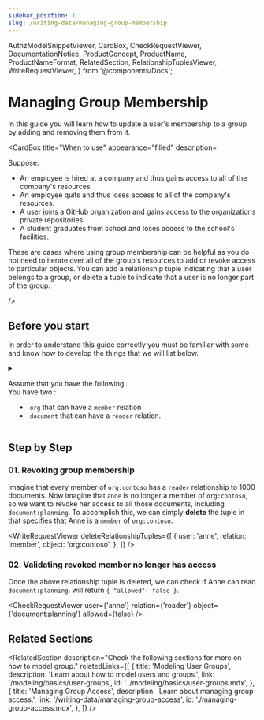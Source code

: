 ```yaml
---
sidebar_position: 1
slug: /writing-data/managing-group-membership
---
```


  AuthzModelSnippetViewer,
  CardBox,
  CheckRequestViewer,
  DocumentationNotice,
  ProductConcept,
  ProductName,
  ProductNameFormat,
  RelatedSection,
  RelationshipTuplesViewer,
  WriteRequestViewer,
} from '@components/Docs';

# Managing Group Membership

<DocumentationNotice />

In this guide you will learn how to update a user's membership to a group by adding and removing them from it.

<CardBox title="When to use" appearance="filled" description=<div>

Suppose:

- An employee is hired at a company and thus gains access to all of the company's resources.
- An employee quits and thus loses access to all of the company's resources.
- A user joins a GitHub organization and gains access to the organizations private repositories.
- A student graduates from school and loses access to the school's facilities.

These are cases where using group membership can be helpful as you do not need to iterate over all of the group's resources to add or revoke access to particular objects. You can add a relationship tuple indicating that a user belongs to a group, or delete a tuple to indicate that a user is no longer part of the group.

</div> />

## Before you start

In order to understand this guide correctly you must be familiar with some <ProductConcept /> and know how to develop the things that we will list below.

<details>
<summary>

Assume that you have the following <ProductConcept section="what-is-an-authorization-model" linkName="authorization model" />.<br />
You have two <ProductConcept section="what-is-a-type" linkName="types" />:

- `org` that can have a `member` relation
- `document` that can have a `reader` relation.

</summary>

<AuthzModelSnippetViewer
  configuration={{
    type_definitions: [
      {
        type: 'org',
        relations: {
          member: {
            this: {},
          },
        },
      },
      {
        type: 'document',
        relations: {
          reader: {
            this: {},
          },
        },
      },
    ],
  }}
/>

Let us also assume that we have an `org` called "contoso" and a `document` called `planning`, and every `member` of that `org` can read the document. That is represented by having the following _<ProductConcept section="what-is-a-relationship-tuple" linkName="relationship tuple" />_ in the store:

<RelationshipTuplesViewer
  relationshipTuples={[
    {
      _description: 'Members of the contoso org can read the planning document',
      user: 'org:contoso#member',
      relation: 'reader',
      object: 'document:planning',
    },
  ]}
/>

With the above authorization model and relationship tuples, <ProductName format={ProductNameFormat.ShortForm}/> will respond with `{"allowed":false}` when _<ProductConcept section="what-is-a-check-request" linkName="check" />_ is called to see if Anne can read `document:planning`.

<CheckRequestViewer user={'anne'} relation={'reader'} object={'document:planning'} allowed={false} />

Now let's make Anne a `member` of `org:contoso` by adding another tuple:

<WriteRequestViewer
  relationshipTuples={[
    {
      _description: 'Anne is a member of the contoso org',
      user: 'anne',
      relation: 'member',
      object: 'org:contoso',
    },
  ]}
/>

The <ProductName format={ProductNameFormat.ShortForm}/> service will now correctly respond with `{"allowed":true}` when check is called to see if Anne can read `document:planning`, but it will still respond with `{"allowed":false}` if we ask the same question for another user called Becky, who is not a member of the group `org:contoso`.

<CheckRequestViewer user={'anne'} relation={'reader'} object={'document:planning'} allowed={true} />

<CheckRequestViewer user={'becky'} relation={'reader'} object={'document:planning'} allowed={false} />

### Modeling User Groups

You need to know how to add users to groups and grant groups access to an object. [Learn more →](../modeling/basics/user-groups.mdx)

### Managing Group Access

You need to know how to manage group access to an object. [Learn more →](./managing-group-access.mdx)

### <ProductName format={ProductNameFormat.ShortForm}/> Concepts

- A <ProductConcept section="what-is-a-type" linkName="Type" />: a class of objects that have similar characteristics
- A <ProductConcept section="what-is-a-user" linkName="User" />: an entity in the system that can be related to an object
- A <ProductConcept section="what-is-a-relation" linkName="Relation" />: is a string defined in the type definition of an authorization model that defines the possibility of a relationship between objects of this type and other users in the system
- An <ProductConcept section="what-is-an-object" linkName="Object" />: represents an entity in the system. Users' relationships to it can be define through relationship tuples and the authorization model
- A <ProductConcept section="what-is-a-relationship-tuple" linkName="Relationship Tuple" />: a grouping consisting of a user, a relation and an object stored in <ProductName format={ProductNameFormat.ShortForm}/>

</details>

## Step by Step

### 01. Revoking group membership

Imagine that every member of `org:contoso` has a `reader` relationship to 1000 documents. Now imagine that `anne` is no longer a member of `org:contoso`, so we want to revoke her access to all those documents, including `document:planning`. To accomplish this, we can simply **delete** the tuple in <ProductName format={ProductNameFormat.ShortForm}/> that specifies that Anne is a `member` of `org:contoso`.

<WriteRequestViewer
  deleteRelationshipTuples={[
    {
      user: 'anne',
      relation: 'member',
      object: 'org:contoso',
    },
  ]}
/>

### 02. Validating revoked member no longer has access

Once the above relationship tuple is deleted, we can check if Anne can read `document:planning`. <ProductName format={ProductNameFormat.ShortForm}/> will return `{ "allowed": false }`.

<CheckRequestViewer user={'anne'} relation={'reader'} object={'document:planning'} allowed={false} />

## Related Sections

<RelatedSection
  description="Check the following sections for more on how to model group."
  relatedLinks={[
    {
      title: 'Modeling User Groups',
      description: 'Learn about how to model users and groups.',
      link: '/modeling/basics/user-groups',
      id: '../modeling/basics/user-groups.mdx',
    },
    {
      title: 'Managing Group Access',
      description: 'Learn about managing group access.',
      link: '/writing-data/managing-group-access',
      id: './managing-group-access.mdx',
    },
  ]}
/>
